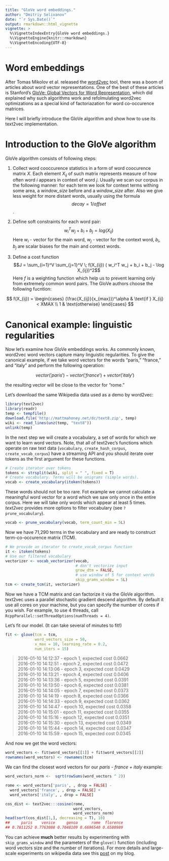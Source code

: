 ```yaml
---
title: "GloVe word embeddings."
author: "Dmitriy Selivanov"
date: "`r Sys.Date()`"
output: rmarkdown::html_vignette
vignette: >
  %\VignetteIndexEntry{GloVe word embeddings.}
  %\VignetteEngine{knitr::rmarkdown}
  %\VignetteEncoding{UTF-8}
---
```


# Word embeddings

After Tomas Mikolov et al. released the [word2vec](https://code.google.com/p/word2vec/) tool, there was a boom of articles about word vector representations. One of the best of these articles is Stanford's [GloVe: Global Vectors for Word Representation](http://nlp.stanford.edu/projects/glove/), which did explained why such algorithms work and refolmulating word2vec optimizations as a special kind of factoriazation for word co-occurence matrices. 

Here I will briefly introduce the GloVe algorithm and show how to use its text2vec implementation.

# Introduction to the GloVe algorithm

GloVe algorithm consists of following steps:

1. Collect word cooccurence statistics in a form of word coocurence matrix $X$. Each element $X_{ij}$ of such matrix represents measure of how often word *i* appears in context of word *j*. Usually we scan our corpus in the following manner: for each term we look for context terms withing some area, a *window_size* before and a *window_size* after. Also we give less weight for more distant words, usually using the formula $$decay = 1/offset$$.

2. Define soft constraints for each word pair: 
$$w_i^Tw_j + b_i + b_j = log(X_{ij})$$
Here $w_i$ - vector for the main word, $w_j$ - vector for the context word, $b_i$, $b_j$ are scalar biases for the main and context words.
3. Define a cost function 
$$J = \sum_{i=1}^V \sum_{j=1}^V \; f(X_{ij}) ( w_i^T w_j + b_i + b_j - \log X_{ij})^2$$
Here $f$ is a weighting function which help us to prevent learning only from extremely common word pairs. The GloVe authors choose the following fucntion:

$$
f(X_{ij}) = 
\begin{cases}
(\frac{X_{ij}}{x_{max}})^\alpha & \text{if } X_{ij} < XMAX \\
1 & \text{otherwise}
\end{cases}
$$

# Canonical example: linguistic regularities

Now let's examine how GloVe embeddings works. As commonly known, word2vec word vectors capture many linguistic regularities. To give the canonical example, if we take word vectors for the words "paris," "france," and "italy" and perform the following operation: 

$$vector('paris') - vector('france') + vector('italy')$$ 

the resulting vector will be close to the vector for "rome."

Let's download the same Wikipedia data used as a demo by word2vec:

```r
library(text2vec)
library(readr)
temp <- tempfile()
download.file('http://mattmahoney.net/dc/text8.zip', temp)
wiki <- read_lines(unz(temp, "text8"))
unlink(temp)
```

In the next step we will create a vocabulary, a set of words for which we want to learn word vectors. Note, that all of text2vec's functions which operate on raw text data (`vocabulary`, `create_hash_corpus`, `create_vocab_corpus`) have a streaming API and you should iterate over tokens as the first argument for these functions.

```r
# Create iterator over tokens
tokens <- strsplit(wiki, split = " ", fixed = T)
# Create vocabulary. Terms will be unigrams (simple words).
vocab <- create_vocabulary(itoken(tokens))
```

These words should not be too rare. Fot example we cannot calculate a meaningful word vector for a word which we saw only once in the entire corpus. Here we will take only words which appear at least 5 times. *text2vec* provides more options to filter vocabulary (see `?prune_vocabulary`).

```r
vocab <- prune_vocabulary(vocab, term_count_min = 5L)
```

Now we have 71,290 terms in the vocabulary and are ready to construct term-co-occurence matrix (TCM).

```r
# We provide an iterator to create_vocab_corpus function
it <- itoken(tokens)
# Use our filtered vocabulary
vectorizer <- vocab_vectorizer(vocab, 
                               # don't vectorize input
                               grow_dtm = FALSE, 
                               # use window of 5 for context words
                               skip_grams_window = 5L)
tcm <- create_tcm(it, vectorizer)
```

Now we have a TCM matrix and can factorize it via the GloVe algorithm.  
text2vec uses a parallel stochastic gradient descend algorithm. By default it use all cores on your machine, but you can specify the number of cores if you wish. For example, to use 4 threads, call `RcppParallel::setThreadOptions(numThreads = 4)`. 

Let's fit our model. (It can take several of minutes to fit!)

```r
fit <- glove(tcm = tcm,
             word_vectors_size = 50,
             x_max = 10, learning_rate = 0.2,
             num_iters = 15)
```

> 2016-01-10 14:12:37 - epoch 1, expected cost 0.0662  
2016-01-10 14:12:51 - epoch 2, expected cost 0.0472  
2016-01-10 14:13:06 - epoch 3, expected cost 0.0429  
2016-01-10 14:13:21 - epoch 4, expected cost 0.0406  
2016-01-10 14:13:36 - epoch 5, expected cost 0.0391  
2016-01-10 14:13:50 - epoch 6, expected cost 0.0381   
2016-01-10 14:14:05 - epoch 7, expected cost 0.0373  
2016-01-10 14:14:19 - epoch 8, expected cost 0.0366  
2016-01-10 14:14:33 - epoch 9, expected cost 0.0362  
2016-01-10 14:14:47 - epoch 10, expected cost 0.0358  
2016-01-10 14:15:01 - epoch 11, expected cost 0.0355  
2016-01-10 14:15:16 - epoch 12, expected cost 0.0351  
2016-01-10 14:15:30 - epoch 13, expected cost 0.0349  
2016-01-10 14:15:44 - epoch 14, expected cost 0.0347  
2016-01-10 14:15:59 - epoch 15, expected cost 0.0345  

And now we get the word vectors:

```r
word_vectors <- fit$word_vectors[[1]] + fit$word_vectors[[2]]
rownames(word_vectors) <- rownames(tcm)
```

We can find the closest word vectors for our *paris - france + italy* example:

```r
word_vectors_norm <-  sqrt(rowSums(word_vectors ^ 2))

rome <- word_vectors['paris', , drop = FALSE] - 
  word_vectors['france', , drop = FALSE] + 
  word_vectors['italy', , drop = FALSE]

cos_dist <- text2vec:::cosine(rome, 
                              word_vectors, 
                              word_vectors_norm)
head(sort(cos_dist[1,], decreasing = T), 10)
##     paris    venice     genoa      rome  florence
## 0.7811252 0.7763088 0.7048109 0.6696540 0.6580989
```

You can achieve **much** better results by experimenting with `skip_grams_window` and the parameters of the `glove()` function (including word vectors size and the number of iterations). For more details and large-scale experiments on wikipedia data see this [post](http://dsnotes.com/blog/text2vec/2015/12/01/glove-enwiki/) on my blog.
